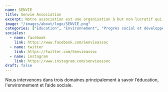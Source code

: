 ```yaml
---
name: SENVIE
title: Senvie Association
excerpt: Notre association est une organisation à but non lucratif qui a pour mission d’améliorer les conditions de vie des communautés.
image: "/images/about/logo/SENVIE.png"
categories: ["Education", "Environnement", "Progrès social et développement communautaire"]
sociales:
  - name: facebook
    link: https://www.facebook.com/Senvieassoc
  - name: twitter
    link: https://twitter.com/Senvieassoc
  - name: instagram
    link: https://www.instagram.com/senvieassoc
draft: false
---
```


Nous intervenons dans trois domaines principalement à savoir l’éducation, l'environnement et l’aide sociale.